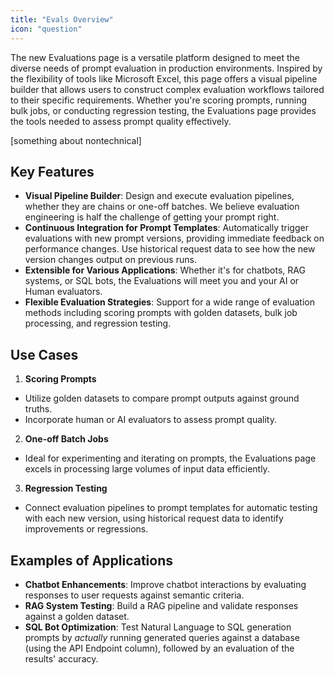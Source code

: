 ```yaml
---
title: "Evals Overview"
icon: "question"
---
```


The new Evaluations page is a versatile platform designed to meet the diverse needs of prompt evaluation in production environments. Inspired by the flexibility of tools like Microsoft Excel, this page offers a visual pipeline builder that allows users to construct complex evaluation workflows tailored to their specific requirements. Whether you're scoring prompts, running bulk jobs, or conducting regression testing, the Evaluations page provides the tools needed to assess prompt quality effectively.

[something about nontechnical]

## Key Features

- **Visual Pipeline Builder**: Design and execute evaluation pipelines, whether they are chains or one-off batches. We believe evaluation engineering is half the challenge of getting your prompt right.
- **Continuous Integration for Prompt Templates**: Automatically trigger evaluations with new prompt versions, providing immediate feedback on performance changes. Use historical request data to see how the new version changes output on previous runs.
- **Extensible for Various Applications**: Whether it's for chatbots, RAG systems, or SQL bots, the Evaluations will meet you and your AI or Human evaluators.
- **Flexible Evaluation Strategies**: Support for a wide range of evaluation methods including scoring prompts with golden datasets, bulk job processing, and regression testing.


## Use Cases

1. **Scoring Prompts**
- Utilize golden datasets to compare prompt outputs against ground truths.
- Incorporate human or AI evaluators to assess prompt quality.

2. **One-off Batch Jobs**
- Ideal for experimenting and iterating on prompts, the Evaluations page excels in processing large volumes of input data efficiently.

3. **Regression Testing**
- Connect evaluation pipelines to prompt templates for automatic testing with each new version, using historical request data to identify improvements or regressions.

## Examples of Applications

- **Chatbot Enhancements**: Improve chatbot interactions by evaluating responses to user requests against semantic criteria.
- **RAG System Testing**: Build a RAG pipeline and validate responses against a golden dataset.
- **SQL Bot Optimization**: Test Natural Language to SQL generation prompts by _actually_ running generated queries against a database (using the API Endpoint column), followed by an evaluation of the results' accuracy.